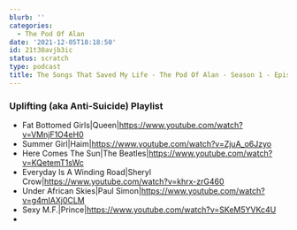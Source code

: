 ```yaml
---
blurb: ''
categories:
  - The Pod Of Alan
date: '2021-12-05T18:18:50'
id: 21t30avjb3ic
status: scratch
type: podcast
title: The Songs That Saved My Life - The Pod Of Alan - Season 1 - Episode 7
---
```





### Uplifting (aka Anti-Suicide) Playlist

- Fat Bottomed Girls|Queen|https://www.youtube.com/watch?v=VMnjF1O4eH0
- Summer Girl|Haim|https://www.youtube.com/watch?v=ZjuA_o6Jzyo
- Here Comes The Sun|The Beatles|https://www.youtube.com/watch?v=KQetemT1sWc
- Everyday Is A Winding Road|Sheryl Crow|https://www.youtube.com/watch?v=khrx-zrG460
- Under African Skies|Paul Simon|https://www.youtube.com/watch?v=g4mIAXj0CLM
- Sexy M.F.|Prince|https://www.youtube.com/watch?v=SKeM5YVKc4U
- 







